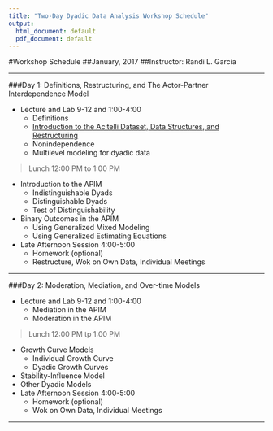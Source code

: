 ```yaml
---
title: "Two-Day Dyadic Data Analysis Workshop Schedule"
output:
  html_document: default
  pdf_document: default
---
```


#Workshop Schedule 
##January, 2017
##Instructor: Randi L. Garcia

***

###Day 1:  Definitions, Restructuring, and The Actor-Partner Interdependence Model  

  + Lecture and Lab 9-12 and 1:00-4:00  
    - Definitions  
    - [Introduction to the Acitelli Dataset, Data Structures, and Restructuring](Day_1-Data_Restructuring.html)  
    - Nonindependence  
    - Multilevel modeling for dyadic data  
    
> Lunch 12:00 PM to 1:00 PM  

  - Introduction to the APIM  
    - Indistinguishable Dyads  
    - Distinguishable Dyads  
    - Test of Distinguishability  
  - Binary Outcomes in the APIM  
    - Using Generalized Mixed Modeling  
    - Using Generalized Estimating Equations  
  + Late Afternoon Session 4:00-5:00  
    - Homework (optional)  
    - Restructure, Wok on Own Data, Individual Meetings  

***

###Day 2: Moderation, Mediation, and Over-time Models  

  + Lecture and Lab 9-12 and 1:00-4:00  
    - Mediation in the APIM  
    - Moderation in the APIM  
  
> Lunch 12:00 PM tp 1:00 PM  
  
  - Growth Curve Models  
    - Individual Growth Curve  
    - Dyadic Growth Curves  
  - Stability-Influence Model  
  - Other Dyadic Models  
  + Late Afternoon Session 4:00-5:00  
    - Homework (optional)  
    - Wok on Own Data, Individual Meetings  
    
***

